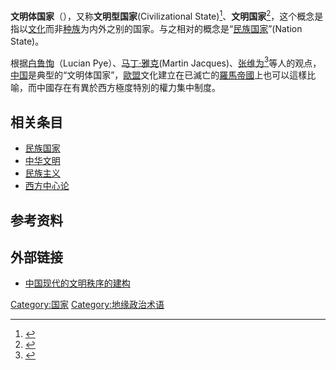'''文明体国家'''（{{Lang-en|Civilization-state}}），又称'''文明型国家'''(Civilizational State)<ref>{{Cite web|title=吉迪恩·拉赫曼：文明型国家的崛起|url=http://www.guancha.cn/JiDiEn-LaHeMan/2019_03_06_492466.shtml|accessdate=2019-10-29|work=www.guancha.cn|archive-date=2020-10-31|archive-url=https://web.archive.org/web/20201031120235/https://www.guancha.cn/JiDiEn-LaHeMan/2019_03_06_492466.shtml|dead-url=no}}</ref>、'''文明国家'''<ref>{{Cite journal|title=民族国家、文明国家与天下意识|url=http://www.tsyzm.com/CN/abstract/abstract537.shtml|last=孙向晨|date=2014-09-01|journal=探索与争鸣|issue=9|volume=1|pages=64|language=zh-cn|issn=1004-2229|access-date=2019-10-29|archive-date=2020-11-01|archive-url=https://web.archive.org/web/20201101135431/http://www.tsyzm.com/CN/abstract/abstract537.shtml|dead-url=no}}</ref>，这个概念是指以[[文化|文化]]而非[[种族|种族]]为内外之别的国家。与之相对的概念是“[[民族国家|民族国家]]”(Nation State)。

根据[[白鲁恂|白鲁恂]]（Lucian Pye）、[[马丁·雅克|马丁·雅克]](Martin Jacques)、[[张维为|张维为]]<ref>{{cite web |author1=张维为 |title=中国，一个“文明型国家”的崛起 |url=https://www.thepaper.cn/newsDetail_forward_4335146 |website=澎湃新闻 |access-date=2021-04-21 |archive-date=2021-04-24 |archive-url=https://web.archive.org/web/20210424021416/https://www.thepaper.cn/newsDetail_forward_4335146 |dead-url=no }}</ref>等人的观点，[[中国|中国]]是典型的“文明体国家”，[[歐盟|歐盟]]文化建立在已滅亡的[[羅馬帝國|羅馬帝國]]上也可以這樣比喻，而中國存在有異於西方極度特別的權力集中制度。

== 相关条目 ==

* [[民族國家|民族国家]]
* [[中华文化|中华文明]]
* [[民族主義|民族主义]]
* [[歐洲中心主義|西方中心论]]

== 参考资料 ==
{{Reflist}}

== 外部链接 ==

* [http://www.chinareform.org.cn/Explore/explore/201007/t20100712_36114.htm 中国现代的文明秩序的建构] {{Wayback|url=http://www.chinareform.org.cn/Explore/explore/201007/t20100712_36114.htm |date=20160305100946 }}

[[Category:国家|Category:国家]]
[[Category:地缘政治术语|Category:地缘政治术语]]
